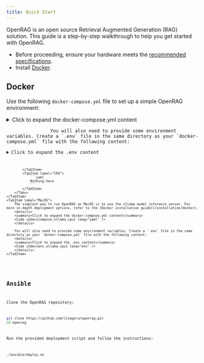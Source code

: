 ```yaml
---
title: Quick Start
---
```



OpenRAG is an open source Retrieval Augmented Generation (RAG) solution. This guide is a step-by-step walkthrough to help you get started with OpenRAG.

- Before proceeding, ensure your hardware meets the [recommended specifications](/minimum-specifications).
- Install [Docker](https://www.docker.com/get-started).

## Docker

Use the following `docker-compose.yml` file to set up a simple OpenRAG environment:

<Tabs>
    <TabItem label="Linux">
        <Tabs>
            <TabItem label="Nvidia GPU">
                <details>
                    <summary>Click to expand the docker-compose.yml content</summary>
                    <Code code={compose_ollama_cpu} lang="yaml" />
                </details>
                You will also need to provide some environment variables. Create a `.env` file in the same directory as your `docker-compose.yml` file with the following content:
                <details>
                    <summary>Click to expand the .env content</summary>
                    <Code code={env_ollama_cpu} lang="env" />
                </details>

            </TabItem>
            <TabItem label="CPU">
                ```yaml
                Nothing here
                ```
            </TabItem>
        </Tabs>
    </TabItem>
    <TabItem label="MacOS">
        The simplest way to run OpenRAG on MacOS is to use the ollama model inference server. For more in-depth deployment options, refer to the [Docker installation guide](/installation/docker).
        <details>
        <summary>Click to expand the docker-compose.yml content</summary>
        <Code code={compose_ollama_cpu} lang="yaml" />
        </details>

        You will also need to provide some environment variables. Create a `.env` file in the same directory as your `docker-compose.yml` file with the following content:
        <details>
        <summary>Click to expand the .env content</summary>
        <Code code={env_ollama_cpu} lang="env" />   
        </details>
    </TabItem>
</Tabs>

## Ansible

Clone the OpenRAG repository:
```bash
git clone https://github.com/linagora/openrag.git
cd openrag
```

Run the provided deployment script and follow the instructions:
```bash
./ansible/deploy.sh
```